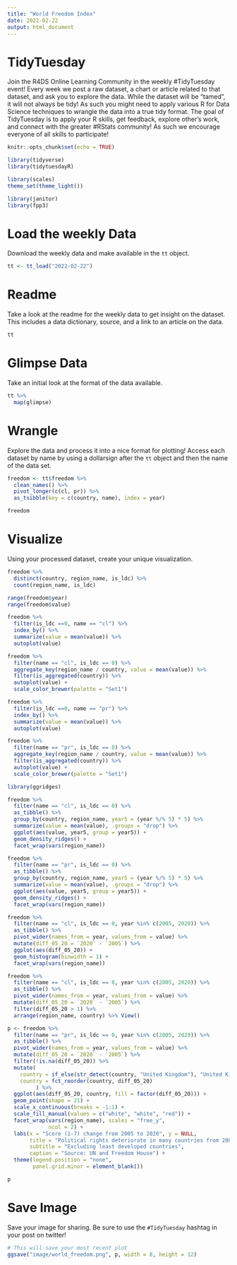 ```yaml
---
title: "World Freedom Index"
date: 2022-02-22
output: html_document
---
```


# TidyTuesday

Join the R4DS Online Learning Community in the weekly #TidyTuesday event!
Every week we post a raw dataset, a chart or article related to that dataset, and ask you to explore the data.
While the dataset will be “tamed”, it will not always be tidy! As such you might need to apply various R for Data Science techniques to wrangle the data into a true tidy format.
The goal of TidyTuesday is to apply your R skills, get feedback, explore other’s work, and connect with the greater #RStats community!
As such we encourage everyone of all skills to participate!

```r

knitr::opts_chunk$set(echo = TRUE)

library(tidyverse)
library(tidytuesdayR)

library(scales)
theme_set(theme_light())

library(janitor)
library(fpp3)
```

# Load the weekly Data

Download the weekly data and make available in the `tt` object.

```r

tt <- tt_load("2022-02-22")

```


# Readme

Take a look at the readme for the weekly data to get insight on the dataset.
This includes a data dictionary, source, and a link to an article on the data.

```r

tt

```


# Glimpse Data

Take an initial look at the format of the data available.

```r

tt %>% 
  map(glimpse)

```

# Wrangle

Explore the data and process it into a nice format for plotting! Access each dataset by name by using a dollarsign after the `tt` object and then the name of the data set.

```r

freedom <- tt$freedom %>% 
  clean_names() %>% 
  pivot_longer(c(cl, pr)) %>% 
  as_tsibble(key = c(country, name), index = year)

freedom
```


# Visualize

Using your processed dataset, create your unique visualization.

```r

freedom %>% 
  distinct(country, region_name, is_ldc) %>% 
  count(region_name, is_ldc)

range(freedom$year)
range(freedom$value)

freedom %>% 
  filter(is_ldc ==0, name == "cl") %>% 
  index_by() %>% 
  summarize(value = mean(value)) %>% 
  autoplot(value)

freedom %>% 
  filter(name == "cl", is_ldc == 0) %>% 
  aggregate_key(region_name / country, value = mean(value)) %>% 
  filter(is_aggregated(country)) %>% 
  autoplot(value) +
  scale_color_brewer(palette = "Set1")

freedom %>% 
  filter(is_ldc ==0, name == "pr") %>% 
  index_by() %>% 
  summarize(value = mean(value)) %>% 
  autoplot(value)

freedom %>% 
  filter(name == "pr", is_ldc == 0) %>% 
  aggregate_key(region_name / country, value = mean(value)) %>% 
  filter(is_aggregated(country)) %>% 
  autoplot(value) +
  scale_color_brewer(palette = "Set1")

```

```r
library(ggridges)

freedom %>% 
  filter(name == "cl", is_ldc == 0) %>% 
  as_tibble() %>% 
  group_by(country, region_name, year5 = (year %/% 5) * 5) %>% 
  summarize(value = mean(value), .groups = "drop") %>% 
  ggplot(aes(value, year5, group = year5)) +
  geom_density_ridges() +
  facet_wrap(vars(region_name))

freedom %>% 
  filter(name == "pr", is_ldc == 0) %>% 
  as_tibble() %>% 
  group_by(country, region_name, year5 = (year %/% 5) * 5) %>% 
  summarize(value = mean(value), .groups = "drop") %>% 
  ggplot(aes(value, year5, group = year5)) +
  geom_density_ridges() +
  facet_wrap(vars(region_name))

```

```r
freedom %>% 
  filter(name == "cl", is_ldc == 0, year %in% c(2005, 2020)) %>% 
  as_tibble() %>% 
  pivot_wider(names_from = year, values_from = value) %>% 
  mutate(diff_05_20 = `2020` - `2005`) %>% 
  ggplot(aes(diff_05_20)) +
  geom_histogram(binwidth = 1) +
  facet_wrap(vars(region_name))

freedom %>% 
  filter(name == "cl", is_ldc == 0, year %in% c(2005, 2020)) %>% 
  as_tibble() %>% 
  pivot_wider(names_from = year, values_from = value) %>% 
  mutate(diff_05_20 = `2020` - `2005`) %>% 
  filter(diff_05_20 > 1) %>% 
  arrange(region_name, country) %>% View()

p <- freedom %>% 
  filter(name == "pr", is_ldc == 0, year %in% c(2005, 2020)) %>% 
  as_tibble() %>% 
  pivot_wider(names_from = year, values_from = value) %>% 
  mutate(diff_05_20 = `2020` - `2005`) %>% 
  filter(!is.na(diff_05_20)) %>% 
  mutate(
    country = if_else(str_detect(country, "United Kingdom"), "United Kingdom", country),
    country = fct_reorder(country, diff_05_20)
         ) %>% 
  ggplot(aes(diff_05_20, country, fill = factor(diff_05_20))) +
  geom_point(shape = 21) +
  scale_x_continuous(breaks = -1:1) +
  scale_fill_manual(values = c("white", "white", "red")) +
  facet_wrap(vars(region_name), scales = "free_y",
             ncol = 2) +
  labs(x = "Score (1-7) change from 2005 to 2020", y = NULL,
       title = "Political rights deteriorate in many countries from 2005 to 2020",
       subtitle = "Excluding least developed countries",
       caption = "Source: UN and Freedom House") +
  theme(legend.position = "none",
        panel.grid.minor = element_blank())

p
```

# Save Image

Save your image for sharing. Be sure to use the `#TidyTuesday` hashtag in your post on twitter! 

```r

# This will save your most recent plot
ggsave("image/world_freedom.png", p, width = 8, height = 12)

```
